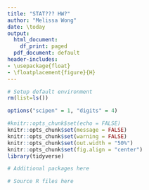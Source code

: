 ```yaml
---
title: "STAT??? HW?"
author: "Melissa Wong"
date: \today
output:
  html_document:
    df_print: paged
  pdf_document: default
header-includes:
- \usepackage{float}
- \floatplacement{figure}{H}
---
```


```r
# Setup default environment
rm(list=ls())

options("scipen" = 1, "digits" = 4)

#knitr::opts_chunk$set(echo = FALSE)
knitr::opts_chunk$set(message = FALSE)
knitr::opts_chunk$set(warning = FALSE)
knitr::opts_chunk$set(out.width = "50%")
knitr::opts_chunk$set(fig.align = "center")
library(tidyverse)
```

```r
# Additional packages here
```

```r
# Source R files here
```

